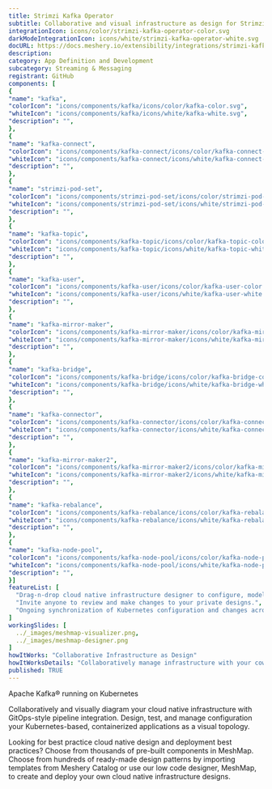 ```yaml
---
title: Strimzi Kafka Operator
subtitle: Collaborative and visual infrastructure as design for Strimzi Kafka Operator
integrationIcon: icons/color/strimzi-kafka-operator-color.svg
darkModeIntegrationIcon: icons/white/strimzi-kafka-operator-white.svg
docURL: https://docs.meshery.io/extensibility/integrations/strimzi-kafka-operator
description: 
category: App Definition and Development
subcategory: Streaming & Messaging
registrant: GitHub
components: [
{
"name": "kafka",
"colorIcon": "icons/components/kafka/icons/color/kafka-color.svg",
"whiteIcon": "icons/components/kafka/icons/white/kafka-white.svg",
"description": "",
},
{
"name": "kafka-connect",
"colorIcon": "icons/components/kafka-connect/icons/color/kafka-connect-color.svg",
"whiteIcon": "icons/components/kafka-connect/icons/white/kafka-connect-white.svg",
"description": "",
},
{
"name": "strimzi-pod-set",
"colorIcon": "icons/components/strimzi-pod-set/icons/color/strimzi-pod-set-color.svg",
"whiteIcon": "icons/components/strimzi-pod-set/icons/white/strimzi-pod-set-white.svg",
"description": "",
},
{
"name": "kafka-topic",
"colorIcon": "icons/components/kafka-topic/icons/color/kafka-topic-color.svg",
"whiteIcon": "icons/components/kafka-topic/icons/white/kafka-topic-white.svg",
"description": "",
},
{
"name": "kafka-user",
"colorIcon": "icons/components/kafka-user/icons/color/kafka-user-color.svg",
"whiteIcon": "icons/components/kafka-user/icons/white/kafka-user-white.svg",
"description": "",
},
{
"name": "kafka-mirror-maker",
"colorIcon": "icons/components/kafka-mirror-maker/icons/color/kafka-mirror-maker-color.svg",
"whiteIcon": "icons/components/kafka-mirror-maker/icons/white/kafka-mirror-maker-white.svg",
"description": "",
},
{
"name": "kafka-bridge",
"colorIcon": "icons/components/kafka-bridge/icons/color/kafka-bridge-color.svg",
"whiteIcon": "icons/components/kafka-bridge/icons/white/kafka-bridge-white.svg",
"description": "",
},
{
"name": "kafka-connector",
"colorIcon": "icons/components/kafka-connector/icons/color/kafka-connector-color.svg",
"whiteIcon": "icons/components/kafka-connector/icons/white/kafka-connector-white.svg",
"description": "",
},
{
"name": "kafka-mirror-maker2",
"colorIcon": "icons/components/kafka-mirror-maker2/icons/color/kafka-mirror-maker2-color.svg",
"whiteIcon": "icons/components/kafka-mirror-maker2/icons/white/kafka-mirror-maker2-white.svg",
"description": "",
},
{
"name": "kafka-rebalance",
"colorIcon": "icons/components/kafka-rebalance/icons/color/kafka-rebalance-color.svg",
"whiteIcon": "icons/components/kafka-rebalance/icons/white/kafka-rebalance-white.svg",
"description": "",
},
{
"name": "kafka-node-pool",
"colorIcon": "icons/components/kafka-node-pool/icons/color/kafka-node-pool-color.svg",
"whiteIcon": "icons/components/kafka-node-pool/icons/white/kafka-node-pool-white.svg",
"description": "",
}]
featureList: [
  "Drag-n-drop cloud native infrastructure designer to configure, model, and deploy your workloads.",
  "Invite anyone to review and make changes to your private designs.",
  "Ongoing synchronization of Kubernetes configuration and changes across any number of clusters."
]
workingSlides: [
  ../_images/meshmap-visualizer.png,
  ../_images/meshmap-designer.png
]
howItWorks: "Collaborative Infrastructure as Design"
howItWorksDetails: "Collaboratively manage infrastructure with your coworkers synchronously sharing the same designs."
published: TRUE
---
```

<p>
Apache Kafka® running on Kubernetes
</p>
<p>
    Collaboratively and visually diagram your cloud native infrastructure with GitOps-style pipeline integration. Design, test, and manage configuration your Kubernetes-based, containerized applications as a visual topology.
</p>
<p>
    Looking for best practice cloud native design and deployment best practices? Choose from thousands of pre-built components in MeshMap. Choose from hundreds of ready-made design patterns by importing templates from Meshery Catalog or use our low code designer, MeshMap, to create and deploy your own cloud native infrastructure designs.
</p>
